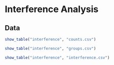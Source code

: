 # Interference Analysis

## Data

```r
show_table("interference", "counts.csv")
```


```r
show_table("interference", "groups.csv")
```

```r
show_table("interference", "interference.csv")
```

